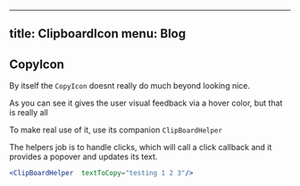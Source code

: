 
---
  title: ClipboardIcon
  menu: Blog
---







## CopyIcon

By itself the `CopyIcon` doesnt really do much beyond
looking nice.

<Box>
   <CopyIcon/>
</Box>

As you can see it gives the user visual feedback via
a hover color, but that is really all

To make real use of it, use its companion `ClipBoardHelper`

The helpers job is to handle clicks, which will call a click 
callback and it provides a popover and updates its text. 


<Box mb={3}>
  <ClipBoardHelper  copyText="testing 1 2 3"/>
</Box>


```jsx 
<ClipBoardHelper  textToCopy="testing 1 2 3"/>
``` 


